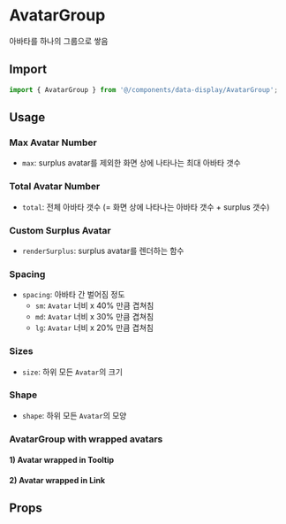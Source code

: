 
<Meta of={AvatarGroupStories} />

# AvatarGroup

아바타를 하나의 그룹으로 쌓음

## Import

```js
import { AvatarGroup } from '@/components/data-display/AvatarGroup';
```

## Usage

### Max Avatar Number

- `max`: surplus avatar를 제외한 화면 상에 나타나는 최대 아바타 갯수

<Canvas of={AvatarGroupStories.MaxAvatarNumber} />

### Total Avatar Number

- `total`: 전체 아바타 갯수 (= 화면 상에 나타나는 아바타 갯수 + surplus 갯수)

<Canvas of={AvatarGroupStories.TotalAvatarNumber} />

### Custom Surplus Avatar

- `renderSurplus`: surplus avatar를 렌더하는 함수

<Canvas of={AvatarGroupStories.CustomSurplusAvatar} />

### Spacing

- `spacing`: 아바타 간 벌어짐 정도
  - `sm`: `Avatar` 너비 x 40% 만큼 겹쳐침
  - `md`: `Avatar` 너비 x 30% 만큼 겹쳐침
  - `lg`: `Avatar` 너비 x 20% 만큼 겹쳐침

<Canvas of={AvatarGroupStories.Spacing} />

### Sizes

- `size`: 하위 모든 `Avatar`의 크기

<Canvas of={AvatarGroupStories.Sizes} />

### Shape

- `shape`: 하위 모든 `Avatar`의 모양

<Canvas of={AvatarGroupStories.Shape} />

### AvatarGroup with wrapped avatars

#### 1) Avatar wrapped in Tooltip

<Canvas of={AvatarGroupStories.AvatarWrappedInTooltip} />

#### 2) Avatar wrapped in Link

<Canvas of={AvatarGroupStories.AvatarWrappedInLink} />

## Props

<ArgTypes of={AvatarGroupStories} sort="alpha" />
